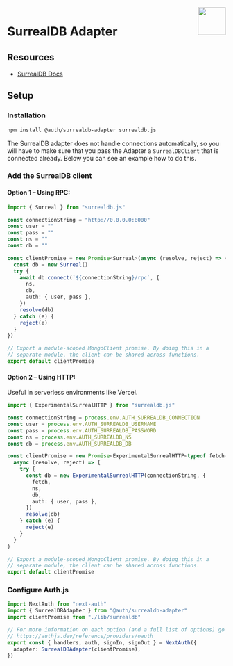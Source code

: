 <img align="right" src="/img/adapters/surrealdb.svg" height="64" width="64" />

# SurrealDB Adapter

## Resources

- [SurrealDB Docs](https://www.surrealdb.com/docs)

## Setup

### Installation

```bash npm2yarn
npm install @auth/surrealdb-adapter surrealdb.js
```

The SurrealDB adapter does not handle connections automatically, so you will have to make sure that you pass the Adapter a `SurrealDBClient` that is connected already. Below you can see an example how to do this.

### Add the SurrealDB client

#### Option 1 – Using RPC:

```ts
import { Surreal } from "surrealdb.js"

const connectionString = "http://0.0.0.0:8000"
const user = ""
const pass = ""
const ns = ""
const db = ""

const clientPromise = new Promise<Surreal>(async (resolve, reject) => {
  const db = new Surreal()
  try {
    await db.connect(`${connectionString}/rpc`, {
      ns,
      db,
      auth: { user, pass },
    })
    resolve(db)
  } catch (e) {
    reject(e)
  }
})

// Export a module-scoped MongoClient promise. By doing this in a
// separate module, the client can be shared across functions.
export default clientPromise
```

#### Option 2 – Using HTTP:

Useful in serverless environments like Vercel.

```ts filename="./lib/surrealdb.ts"
import { ExperimentalSurrealHTTP } from "surrealdb.js"

const connectionString = process.env.AUTH_SURREALDB_CONNECTION
const user = process.env.AUTH_SURREALDB_USERNAME
const pass = process.env.AUTH_SURREALDB_PASSWORD
const ns = process.env.AUTH_SURREALDB_NS
const db = process.env.AUTH_SURREALDB_DB

const clientPromise = new Promise<ExperimentalSurrealHTTP<typeof fetch>>(
  async (resolve, reject) => {
    try {
      const db = new ExperimentalSurrealHTTP(connectionString, {
        fetch,
        ns,
        db,
        auth: { user, pass },
      })
      resolve(db)
    } catch (e) {
      reject(e)
    }
  }
)

// Export a module-scoped MongoClient promise. By doing this in a
// separate module, the client can be shared across functions.
export default clientPromise
```

### Configure Auth.js

```ts
import NextAuth from "next-auth"
import { SurrealDBAdapter } from "@auth/surrealdb-adapter"
import clientPromise from "./lib/surrealdb"

// For more information on each option (and a full list of options) go to
// https://authjs.dev/reference/providers/oauth
export const { handlers, auth, signIn, signOut } = NextAuth({
  adapter: SurrealDBAdapter(clientPromise),
})
```
